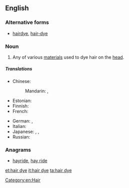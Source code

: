 ==English==
{{wikipedia}}

===Alternative forms===
* [[hairdye]], [[hair-dye]]

===Noun===
{{en-noun|head=[[hair]] [[dye]]}}

# Any of various [[material]]s used to dye hair on the [[head]].

=====Translations=====
{{trans-top|any of various materials used to dye hair on the head}}
* Chinese:
*: Mandarin: {{t|cmn|染髮劑|sc=Hani}}, {{t|cmn|染发剂|tr=rǎnfàjì|sc=Hani}}
* Estonian: {{t|et|juuksevärv}}
* Finnish: {{t|fi|hiusväri}}
* French: {{t|fr|teinture pour les cheveux|f}}
{{trans-mid}}
* German: {{t|de|Haarfärbemittel|n}}, {{t|de|Haarfarbstoff|m}}
* Italian: {{t|it|tintura per capelli|f}}
* Japanese: {{t|ja|毛髪染料|tr=もうはつせんりょう, mōhatsu senryō|sc=Jpan}}, {{t|ja|毛染め|tr=けぞめ, kezome|sc=Jpan}}, {{t|ja|ヘアダイ|tr=headai|sc=Jpan}}
* Russian: {{t|ru|краска для волос|f|tr=kráska dlja volós|sc=Cyrl}}
{{trans-bottom}}

===Anagrams===
* [[hayride#English|hayride]], [[hay ride#English|hay ride]]

[[Category:en:Hair]]

[[et:hair dye]]
[[it:hair dye]]
[[ta:hair dye]]
